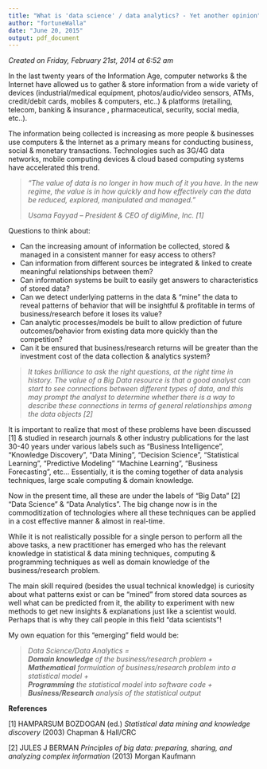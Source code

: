 ```yaml
---
title: "What is 'data science' / data analytics? - Yet another opinion"
author: "fortuneWalla"
date: "June 20, 2015"
output: pdf_document
---
```


*Created on Friday, February 21st, 2014 at 6:52 am*

In the last twenty years of the Information Age, computer networks & the Internet have allowed us to gather & store information from a wide variety of devices (industrial/medical equipment, photos/audio/video sensors, ATMs, credit/debit cards, mobiles & computers, etc..) & platforms (retailing, telecom, banking & insurance , pharmaceutical, security, social media, etc..).

The information being collected is increasing as more people & businesses use computers & the Internet as a primary means for conducting business, social & monetary transactions. Technologies such as 3G/4G data networks, mobile computing devices & cloud based computing systems have accelerated this trend.


> *“The value of data is no longer in how much of it you have. In the new regime, the value is in how quickly and how effectively can the data be reduced, explored, manipulated and managed.”*
>
>    *Usama Fayyad – President & CEO of digiMine, Inc. [1]*
    
    


Questions to think about:

* Can the increasing amount of information be collected, stored & managed in a consistent manner for easy access to others?
* Can information from different sources be integrated & linked to create meaningful relationships between them?
* Can information systems be built to easily get answers to characteristics of stored data?
* Can we detect underlying patterns in the data & “mine” the data to reveal patterns of behavior that will be insightful & profitable in terms of business/research before it loses its value?
* Can analytic processes/models be built to allow prediction of future outcomes/behavior from existing data more quickly than the competition?
* Can it be ensured that business/research returns will be greater than the investment cost of the data collection & analytics system?


> *It takes brilliance to ask the right questions, at the right time in history. The value of a Big Data resource is that a good analyst can start to see connections between different types of data, and this may prompt the analyst to determine whether there is a way to describe these connections in terms of general relationships among the data objects [2]*

It is important to realize that most of these problems have been discussed [1] & studied in research journals & other industry publications for the last 30-40 years under various labels such as “Business Intelligence”, “Knowledge Discovery”, “Data Mining”, “Decision Science”, “Statistical Learning”, “Predictive Modeling” “Machine Learning”, “Business Forecasting”, etc… Essentially, it is the coming together of data analysis techniques, large scale computing & domain knowledge.

Now in the present time, all these are under the labels of “Big Data” [2] “Data Science” & “Data Analytics”. The big change now is in the commoditization of technologies where all these techniques can be applied in a cost effective manner & almost in real-time.

While it is not realistically possible for a single person to perform all the above tasks, a new practitioner has emerged who has the relevant knowledge in statistical & data mining techniques, computing & programming techniques as well as domain knowledge of the business/research problem.

The main skill required (besides the usual technical knowledge) is curiosity about what patterns exist or can be “mined” from stored data sources as well what can be predicted from it, the ability to experiment with new methods to get new insights & explanations just like a scientist would. Perhaps that is why they call people in this field “data scientists”!

My own equation for this “emerging” field would be:

>   *Data Science/Data Analytics =*  
>   ***Domain knowledge** of the business/research problem +*  
>   ***Mathematical** formulation of business/research problem into a statistical model +*  
>   ***Programming** the statistical model into software code +*  
>   ***Business/Research** analysis of the statistical output*

**References**

[1] HAMPARSUM BOZDOGAN (ed.) *Statistical data mining and knowledge discovery* (2003) Chapman & Hall/CRC

[2] JULES J BERMAN *Principles of big data: preparing, sharing, and analyzing complex information* (2013) Morgan Kaufmann

